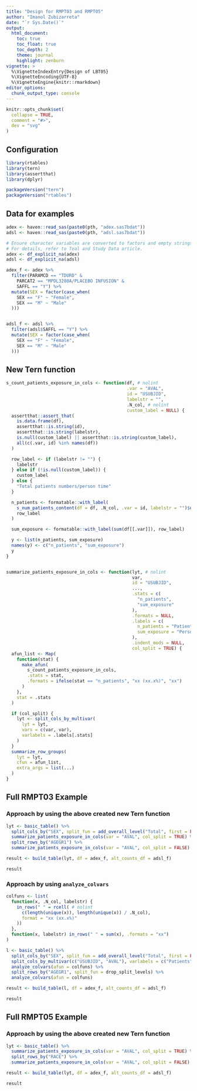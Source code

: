```yaml
---
title: "Design for RMPT03 and RMPT05"
author: "Imanol Zubizarreta"
date: "`r Sys.Date()`"
output:
  html_document:
    toc: true
    toc_float: true
    toc_depth: 2
    theme: journal
    highlight: zenburn
vignette: >
  %\VignetteIndexEntry{Design of LBT05}
  %\VignetteEncoding{UTF-8}
  %\VignetteEngine{knitr::rmarkdown}
editor_options:
  chunk_output_type: console
---
```


```r
knitr::opts_chunk$set(
  collapse = TRUE,
  comment = "#>",
  dev = "svg"
)
```

## Configuration

```r
library(rtables)
library(tern)
library(assertthat)
library(dplyr)

packageVersion("tern")
packageVersion("rtables")
```


## Data for examples

```r
adex <- haven::read_sas(paste0(pth, "adex.sas7bdat"))
adsl <- haven::read_sas(paste0(pth, "adsl.sas7bdat"))

# Ensure character variables are converted to factors and empty strings and NAs are explicit missing levels.
# For details, refer to Teal and Study Data article.
adex <- df_explicit_na(adex)
adsl <- df_explicit_na(adsl)

adex_f <- adex %>%
  filter(PARAMCD == "TDURD" &
    PARCAT2 == "MPDL3280A/PLACEBO INFUSION" &
    SAFFL == "Y") %>%
  mutate(SEX = factor(case_when(
    SEX == "F" ~ "Female",
    SEX == "M" ~ "Male"
  )))


adsl_f <- adsl %>%
  filter(adsl$SAFFL == "Y") %>%
  mutate(SEX = factor(case_when(
    SEX == "F" ~ "Female",
    SEX == "M" ~ "Male"
  )))
```


## New Tern function

```r

s_count_patients_exposure_in_cols <- function(df, # nolint
                                              .var = "AVAL",
                                              id = "USUBJID",
                                              labelstr = "",
                                              .N_col, # nolint
                                              custom_label = NULL) {
  assertthat::assert_that(
    is.data.frame(df),
    assertthat::is.string(id),
    assertthat::is.string(labelstr),
    is.null(custom_label) || assertthat::is.string(custom_label),
    all(c(.var, id) %in% names(df))
  )

  row_label <- if (labelstr != "") {
    labelstr
  } else if (!is.null(custom_label)) {
    custom_label
  } else {
    "Total patients numbers/person time"
  }

  n_patients <- formatable::with_label(
    s_num_patients_content(df = df, .N_col, .var = id, labelstr = "")$unique,
    row_label
  )

  sum_exposure <- formatable::with_label(sum(df[[.var]]), row_label)

  y <- list(n_patients, sum_exposure)
  names(y) <- c("n_patients", "sum_exposure")
  y
}


summarize_patients_exposure_in_cols <- function(lyt, # nolint
                                                var,
                                                id = "USUBJID",
                                                ...,
                                                .stats = c(
                                                  "n_patients",
                                                  "sum_exposure"
                                                ),
                                                .formats = NULL,
                                                .labels = c(
                                                  n_patients = "Patients",
                                                  sum_exposure = "Person time"
                                                ),
                                                .indent_mods = NULL,
                                                col_split = TRUE) {
  afun_list <- Map(
    function(stat) {
      make_afun(
        s_count_patients_exposure_in_cols,
        .stats = stat,
        .formats = ifelse(stat == "n_patients", "xx (xx.x%)", "xx")
      )
    },
    stat = .stats
  )

  if (col_split) {
    lyt <- split_cols_by_multivar(
      lyt = lyt,
      vars = c(var, var),
      varlabels = .labels[.stats]
    )
  }
  summarize_row_groups(
    lyt = lyt,
    cfun = afun_list,
    extra_args = list(...)
  )
}
```


## Full RMPT03 Example

### Approach by using the above created new Tern function

```r
lyt <- basic_table() %>%
  split_cols_by("SEX", split_fun = add_overall_level("Total", first = FALSE)) %>%
  summarize_patients_exposure_in_cols(var = "AVAL", col_split = TRUE) %>%
  split_rows_by("AGEGR1") %>%
  summarize_patients_exposure_in_cols(var = "AVAL", col_split = FALSE)

result <- build_table(lyt, df = adex_f, alt_counts_df = adsl_f)

result
```



### Approach by using `analyze_colvars`

``` r
colfuns <- list(
  function(x, .N_col, labelstr) {
    in_rows(" " = rcell( # nolint
      c(length(unique(x)), length(unique(x)) / .N_col),
      format = "xx (xx.x%)"
    ))
  },
  function(x, labelstr) in_rows(" " = sum(x), .formats = "xx")
)

l <- basic_table() %>%
  split_cols_by("SEX", split_fun = add_overall_level("Total", first = FALSE)) %>%
  split_cols_by_multivar(c("USUBJID", "AVAL"), varlabels = c("Patients", "Person time")) %>%
  analyze_colvars(afun = colfuns) %>%
  split_rows_by("AGEGR1", split_fun = drop_split_levels) %>%
  analyze_colvars(afun = colfuns)

result <- build_table(l, df = adex_f, alt_counts_df = adsl_f)

result
```

## Full RMPT05 Example

### Approach by using the above created new Tern function

```r
lyt <- basic_table() %>%
  summarize_patients_exposure_in_cols(var = "AVAL", col_split = TRUE) %>%
  split_rows_by("RACE") %>%
  summarize_patients_exposure_in_cols(var = "AVAL", col_split = FALSE)

result <- build_table(lyt, df = adex_f, alt_counts_df = adsl_f)

result
```
